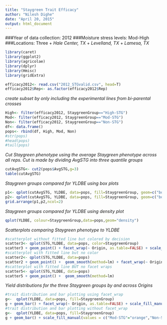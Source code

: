 ```yaml
---
title: "Staygreen Trait Efficacy"
author: "Nilesh Dighe"
date: "April 20, 2015"
output: html_document
---
```

###Year of data collection: 2012
###Moisture stress levels:  Mod-High
###Locations: Three
  + *Hale Center, TX*
  + *Levelland, TX*
  + *Lamesa, TX*
```r
library(caret)
library(ggplot2)
library(agricolae)
library(dplyr)
library(Hmisc)
library(gridExtra)
```

```r
efficacy2012<- read.csv("2012_STGvalid.csv", head=T)
efficacy2012$Rep<- as.factor(efficacy2012$Rep)
```
*create subset by only including the experimental lines from bi-parental crosses*
```r
High<- filter(efficacy2012, StaygreenGroup=="High-STG")
Mod<- filter(efficacy2012, StaygreenGroup=="Mod-STG")
Non<- filter(efficacy2012, StaygreenGroup=="Non-STG")
df<- data.frame()
pops<- rbind(df, High, Mod, Non)
#str(pops)
#head(pops)
#tail(pops)
```

*Cut Staygreen phenotype using the average Staygreen phenotype across all reps. Cut is made by dividing AvgSTG into three quantile groups*
```r
cutAvgSTG<- cut2(pops$AvgSTG,g=3)
table(cutAvgSTG)
```

*Staygreen groups compared for YLDBE using box plots*
```r
p1<- qplot(cutAvgSTG, YLDBE, data=pops, fill=StaygreenGroup, geom=c("boxplot"),na.rm=TRUE)
p2<- qplot(cutAvgSTG, YLDBE, data=pops, fill=StaygreenGroup, geom=c("boxplot","jitter"),na.rm=TRUE)
grid.arrange(p1,p2,ncol=2)
```
*Staygreen groups compared for YLDBE using density plot*
```r
qplot(YLDBE, colour=StaygreenGroup,data=pops,geom="density")
```
*Scatterplots comparing Staygreen phenotype to YLDBE*
```r
#scatterplot without fitted line but colored by decision
scatter3<- qplot(STG,YLDBE, data=pops, color=StaygreenGroup)
scatter3 + geom_point() + facet_wrap(~ Origin, as.table=FALSE) + scale_color_manual(values = c("Mod-STG"="orange","Non-STG"="red", "High-STG"="dark green"))
#scatterplot with fitted line but no color
scatter2<- qplot(STG,YLDBE, data=pops)
scatter2 + geom_point() +  geom_smooth(method=lm) + facet_wrap(~ Origin, as.table=FALSE)
#scatterplot with fitted line BUT no facet wraps
scatter5<- qplot(STG,YLDBE, data=pops)
scatter5 + geom_point() +  geom_smooth(method=lm)
```
*Yield distributions for the three Staygreen groups by and across Origins*
```r
#trait distribution and bar plotting using facet_wrap
g<-  qplot(YLDBE, data=pops, fill=StaygreenGroup)
g + geom_bar() + facet_wrap(~ Origin, as.table=FALSE) + scale_fill_manual(values = c("Mod-STG"="orange","Non-STG"="red", "High-STG"="dark green"))
#trait distribution and bar plotting without facet_wrap
g<-  qplot(YLDBE, data=pops, fill=StaygreenGroup)
g + geom_bar() + scale_fill_manual(values = c("Mod-STG"="orange","Non-STG"="red", "High-STG"="dark green"))
```

